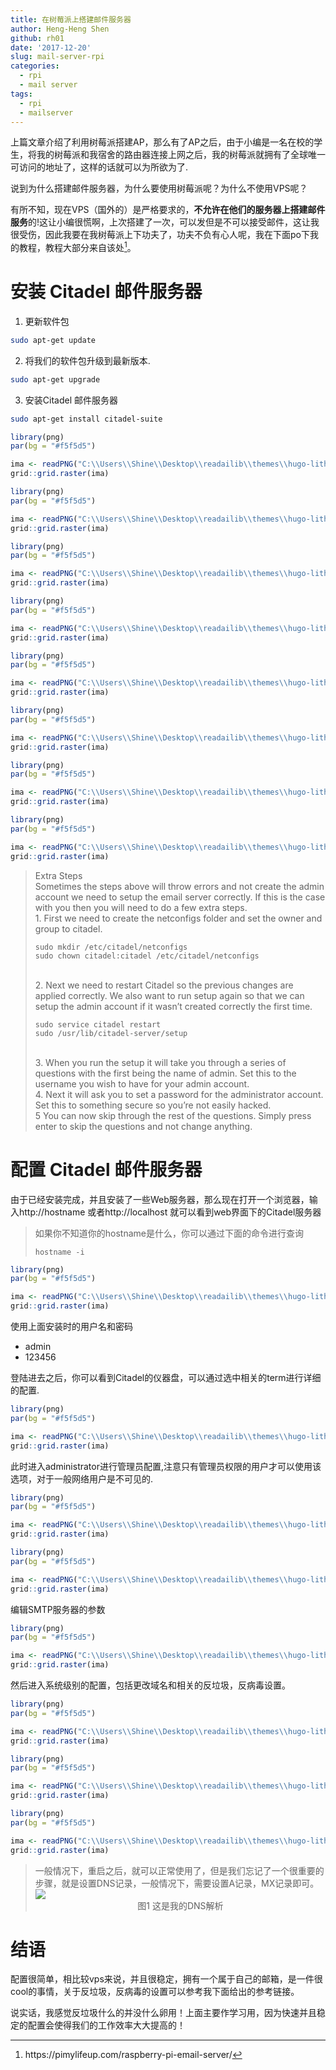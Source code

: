 ```yaml
---
title: 在树莓派上搭建邮件服务器
author: Heng-Heng Shen
github: rh01
date: '2017-12-20'
slug: mail-server-rpi
categories:
  - rpi
  - mail server
tags:
  - rpi
  - mailserver
---
```


上篇文章介绍了利用树莓派搭建AP，那么有了AP之后，由于小编是一名在校的学生，将我的树莓派和我宿舍的路由器连接上网之后，我的树莓派就拥有了全球唯一可访问的地址了，这样的话就可以为所欲为了.

说到为什么搭建邮件服务器，为什么要使用树莓派呢？为什么不使用VPS呢？

有所不知，现在VPS（国外的）是严格要求的，**不允许在他们的服务器上搭建邮件服务**的!这让小编很慌啊，上次搭建了一次，可以发但是不可以接受邮件，这让我很受伤，因此我要在我树莓派上下功夫了，功夫不负有心人呢，我在下面po下我的教程，教程大部分来自该处^[https://pimylifeup.com/raspberry-pi-email-server/]。


#  安装 Citadel 邮件服务器

1. 更新软件包

```bash
sudo apt-get update
```

2. 将我们的软件包升级到最新版本.

```bash
sudo apt-get upgrade
```

3. 安装Citadel 邮件服务器

```bash
sudo apt-get install citadel-suite
```


```r

library(png)
par(bg = "#f5f5d5")

ima <- readPNG("C:\\Users\\Shine\\Desktop\\readailib\\themes\\hugo-lithium-theme\\static\\images\\01-Configuring-citadel-server-.png")
grid::grid.raster(ima)
```


```r

library(png)
par(bg = "#f5f5d5")

ima <- readPNG("C:\\Users\\Shine\\Desktop\\readailib\\themes\\hugo-lithium-theme\\static\\images\\02-Select-authentication-mode.png")
grid::grid.raster(ima)
```



```r

library(png)
par(bg = "#f5f5d5")

ima <- readPNG("C:\\Users\\Shine\\Desktop\\readailib\\themes\\hugo-lithium-theme\\static\\images\\03-Select-admin-username.png")
grid::grid.raster(ima)
```


```r

library(png)
par(bg = "#f5f5d5")

ima <- readPNG("C:\\Users\\Shine\\Desktop\\readailib\\themes\\hugo-lithium-theme\\static\\images\\04-Select-admin-password.png")
grid::grid.raster(ima)
```



```r

library(png)
par(bg = "#f5f5d5")

ima <- readPNG("C:\\Users\\Shine\\Desktop\\readailib\\themes\\hugo-lithium-theme\\static\\images\\05-Select-Web-Server.png")
grid::grid.raster(ima)
```

```r

library(png)
par(bg = "#f5f5d5")

ima <- readPNG("C:\\Users\\Shine\\Desktop\\readailib\\themes\\hugo-lithium-theme\\static\\images\\06-Select-HTTP-Port.png")
grid::grid.raster(ima)
```



```r

library(png)
par(bg = "#f5f5d5")

ima <- readPNG("C:\\Users\\Shine\\Desktop\\readailib\\themes\\hugo-lithium-theme\\static\\images\\07-Select-HTTPS-Port.png")
grid::grid.raster(ima)
```

```r

library(png)
par(bg = "#f5f5d5")

ima <- readPNG("C:\\Users\\Shine\\Desktop\\readailib\\themes\\hugo-lithium-theme\\static\\images\\08-Select-Language.png")
grid::grid.raster(ima)
```


> Extra Steps \
Sometimes the steps above will throw errors and not create the admin account we need to setup the email server correctly. If this is the case with you then you will need to do a few extra steps.\
1. First we need to create the netconfigs folder and set the owner and group to citadel. 
<pre class="bash"><code class="hljs">sudo mkdir /etc/citadel/netconfigs
sudo chown citadel:citadel /etc/citadel/netconfigs</code></pre>\
2. Next we need to restart Citadel so the previous changes are applied correctly. We also want to run setup again so that we can setup the admin account if it wasn’t created correctly the first time. 
<pre class="bash"><code class="hljs">sudo service citadel restart
sudo /usr/lib/citadel-server/setup</code></pre>\
3. When you run the setup it will take you through a series of questions with the first being the name of admin. Set this to the username you wish to have for your admin account. \
4. Next it will ask you to set a password for the administrator account. Set this to something secure so you’re not easily hacked. \
5 You can now skip through the rest of the questions. Simply press enter to skip the questions and not change anything.



# 配置 Citadel 邮件服务器

由于已经安装完成，并且安装了一些Web服务器，那么现在打开一个浏览器，输入http://hostname 或者http://localhost 就可以看到web界面下的Citadel服务器

> 如果你不知道你的hostname是什么，你可以通过下面的命令进行查询
<pre class="bash"><code class="hljs">hostname -i</code></pre>



```r

library(png)
par(bg = "#f5f5d5")

ima <- readPNG("C:\\Users\\Shine\\Desktop\\readailib\\themes\\hugo-lithium-theme\\static\\images\\09-Citadel-Login.png")
grid::grid.raster(ima)
```

使用上面安装时的用户名和密码

- admin
- 123456

登陆进去之后，你可以看到Citadel的仪器盘，可以通过选中相关的term进行详细的配置.


```r

library(png)
par(bg = "#f5f5d5")

ima <- readPNG("C:\\Users\\Shine\\Desktop\\readailib\\themes\\hugo-lithium-theme\\static\\images\\10-Citadel-Dashboard.png")
grid::grid.raster(ima)
```


此时进入administrator进行管理员配置,注意只有管理员权限的用户才可以使用该选项，对于一般网络用户是不可见的.

```r

library(png)
par(bg = "#f5f5d5")

ima <- readPNG("C:\\Users\\Shine\\Desktop\\readailib\\themes\\hugo-lithium-theme\\static\\images\\11-Citadel-Admin-menu.png")
grid::grid.raster(ima)
```

```r

library(png)
par(bg = "#f5f5d5")

ima <- readPNG("C:\\Users\\Shine\\Desktop\\readailib\\themes\\hugo-lithium-theme\\static\\images\\12-Citadel-Site-config-general.png")
grid::grid.raster(ima)
```


编辑SMTP服务器的参数

```r

library(png)
par(bg = "#f5f5d5")

ima <- readPNG("C:\\Users\\Shine\\Desktop\\readailib\\themes\\hugo-lithium-theme\\static\\images\\13-SMTP-config.png")
grid::grid.raster(ima)
```

然后进入系统级别的配置，包括更改域名和相关的反垃圾，反病毒设置。

```r

library(png)
par(bg = "#f5f5d5")

ima <- readPNG("C:\\Users\\Shine\\Desktop\\readailib\\themes\\hugo-lithium-theme\\static\\images\\11b-Citadel-Admin-menu.png")
grid::grid.raster(ima)
```

```r

library(png)
par(bg = "#f5f5d5")

ima <- readPNG("C:\\Users\\Shine\\Desktop\\readailib\\themes\\hugo-lithium-theme\\static\\images\\11c-Citadel-Admin-menu.png")
grid::grid.raster(ima)
```


```r

library(png)
par(bg = "#f5f5d5")

ima <- readPNG("C:\\Users\\Shine\\Desktop\\readailib\\themes\\hugo-lithium-theme\\static\\images\\14-Local-host-aliases.png")
grid::grid.raster(ima)
```

> 一般情况下，重启之后，就可以正常使用了，但是我们忘记了一个很重要的步骤，就是设置DNS记录，一般情况下，需要设置A记录，MX记录即可。
<img src="http://olrs8j04a.bkt.clouddn.com/17-12-20/11642203.jpg"> <center class="cap"><caption>图1 这是我的DNS解析</caption></center>


# 结语

配置很简单，相比较vps来说，并且很稳定，拥有一个属于自己的邮箱，是一件很cool的事情，关于反垃圾，反病毒的设置可以参考我下面给出的参考链接。

说实话，我感觉反垃圾什么的并没什么卵用！上面主要作学习用，因为快速并且稳定的配置会使得我们的工作效率大大提高的！





